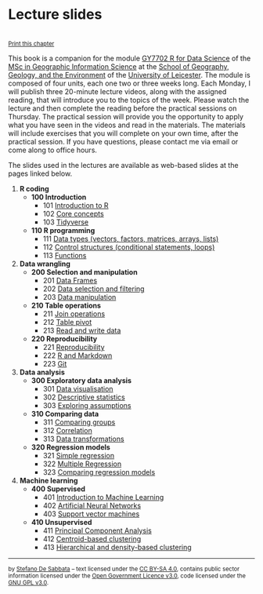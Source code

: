# Lecture slides {-}

<br/><small><a href="javascript:if(window.print)window.print()">Print this chapter</a></small>

This book is a companion for the module [GY7702 R for Data Science](https://le.ac.uk/modules/2021/gy7702) of the [MSc in Geographic Information Science](https://le.ac.uk/courses/geographical-information-science-msc/2021) at the [School of Geography, Geology, and the Environment](https://le.ac.uk/gge) of the [University of Leicester](https://le.ac.uk/). The module is composed of four units, each one two or three weeks long. Each Monday, I will publish three 20-minute lecture videos, along with the assigned reading, that will introduce you to the topics of the week. Please watch the lecture and then complete the reading before the practical sessions on Thursday. The practical session  will provide you the opportunity to apply what you have seen in the videos and read in the materials. The materials will include exercises that you will complete on your own time, after the practical session. If you have questions, please contact me via email or come along to office hours.

The slides used in the lectures are available as web-based slides at the pages linked below. 

1. **R coding**
    - **100 Introduction**
        - 101 [Introduction to R](slides/101-introduction.html)
        - 102 [Core concepts](slides/102-core-concepts.html)
        - 103 [Tidyverse](slides/103-tidyverse.html)
    - **110 R programming**
        - 111 [Data types (vectors, factors, matrices, arrays, lists)](slides/111-data-types.html)
        - 112 [Control structures (conditional statements, loops)](slides/112-control-structures.html)
        - 113 [Functions](slides/113-functions.html)
2. **Data wrangling**
    - **200 Selection and manipulation**
        - 201 [Data Frames](slides/201-data-frames.html)
        - 202 [Data selection and filtering](slides/202-selection-filtering.html)
        - 203 [Data manipulation](slides/203-data-manipulation.html)
    - **210 Table operations**
        - 211 [Join operations](slides/211-data-join.html)
        - 212 [Table pivot](slides/212-tidy-data.html)
        - 213 [Read and write data](slides/213-read-write.html)
    - **220 Reproducibility**
        - 221 [Reproducibility](slides/221-reproducibility.html)
        - 222 [R and Markdown](slides/222-rmarkdown.html)
        - 223 [Git](slides/223-git.html)
3. **Data analysis**
    - **300 Exploratory data analysis**
        - 301 [Data visualisation](slides/301-data-visualisation.html)
        - 302 [Descriptive statistics](slides/302-descriptive-stats.html)
        - 303 [Exploring assumptions](slides/303-exploring-assumptions.html)
    - **310 Comparing data** 
        - 311 [Comparing groups](slides/311-comparing-means.html)
        - 312 [Correlation](slides/312-correlation.html)
        - 313 [Data transformations](slides/313-data-transformations.html)
    - **320 Regression models**
        - 321 [Simple regression](slides/321-regression.html)
        - 322 [Multiple Regression](slides/322-regression-multiple.html)
        - 323 [Comparing regression models](slides/323-regression-comparing.html)
4. **Machine learning**
    - **400 Supervised**
        - 401 [Introduction to Machine Learning](slides/401-machine-learning-intro.html)
        - 402 [Artificial Neural Networks](slides/402-neural-networks.html)
        - 403 [Support vector machines](slides/403-support-vector-machines.html)
    - **410 Unsupervised**
        - 411 [Principal Component Analysis](slides/411-principal-components.html)
        - 412 [Centroid-based clustering](slides/412-clustering-centroid.html)
        - 413 [Hierarchical and density-based clustering](slides/413-clustering-hierarchical-density.html)


---

<small>by [Stefano De Sabbata](https://sdesabbata.github.io/) -- text licensed under the [CC BY-SA 4.0](https://creativecommons.org/licenses/by-sa/4.0/), contains public sector information licensed under the [Open Government Licence v3.0](http://www.nationalarchives.gov.uk/doc/open-government-licence), code licensed under the [GNU GPL v3.0](https://www.gnu.org/licenses/gpl-3.0.html).</small>
